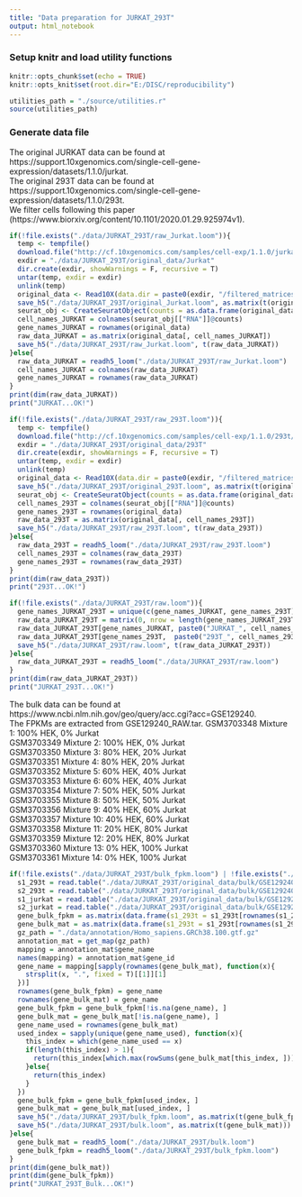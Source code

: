 ```yaml
---
title: "Data preparation for JURKAT_293T"
output: html_notebook
---
```

### Setup knitr and load utility functions
```r
knitr::opts_chunk$set(echo = TRUE)
knitr::opts_knit$set(root.dir="E:/DISC/reproducibility")
```
```r
utilities_path = "./source/utilities.r"
source(utilities_path)
```
### Generate data file
The original JURKAT data can be found at https://support.10xgenomics.com/single-cell-gene-expression/datasets/1.1.0/jurkat. </br>
The original 293T data can be found at https://support.10xgenomics.com/single-cell-gene-expression/datasets/1.1.0/293t. </br>
We filter cells following this paper (https://www.biorxiv.org/content/10.1101/2020.01.29.925974v1).
```r
if(!file.exists("./data/JURKAT_293T/raw_Jurkat.loom")){
  temp <- tempfile()
  download.file("http://cf.10xgenomics.com/samples/cell-exp/1.1.0/jurkat/jurkat_filtered_gene_bc_matrices.tar.gz", temp)
  exdir = "./data/JURKAT_293T/original_data/Jurkat"
  dir.create(exdir, showWarnings = F, recursive = T)
  untar(temp, exdir = exdir)
  unlink(temp)
  original_data <- Read10X(data.dir = paste0(exdir, "/filtered_matrices_mex/hg19/"))
  save_h5("./data/JURKAT_293T/original_Jurkat.loom", as.matrix(t(original_data)))
  seurat_obj <- CreateSeuratObject(counts = as.data.frame(original_data), min.features = 500)
  cell_names_JURKAT = colnames(seurat_obj[["RNA"]]@counts)
  gene_names_JURKAT = rownames(original_data)
  raw_data_JURKAT = as.matrix(original_data[, cell_names_JURKAT])
  save_h5("./data/JURKAT_293T/raw_Jurkat.loom", t(raw_data_JURKAT))
}else{
  raw_data_JURKAT = readh5_loom("./data/JURKAT_293T/raw_Jurkat.loom")
  cell_names_JURKAT = colnames(raw_data_JURKAT)
  gene_names_JURKAT = rownames(raw_data_JURKAT)
}
print(dim(raw_data_JURKAT))
print("JURKAT...OK!")
```
```r
if(!file.exists("./data/JURKAT_293T/raw_293T.loom")){
  temp <- tempfile()
  download.file("http://cf.10xgenomics.com/samples/cell-exp/1.1.0/293t/293t_filtered_gene_bc_matrices.tar.gz", temp)
  exdir = "./data/JURKAT_293T/original_data/293T"
  dir.create(exdir, showWarnings = F, recursive = T)
  untar(temp, exdir = exdir)
  unlink(temp)
  original_data <- Read10X(data.dir = paste0(exdir, "/filtered_matrices_mex/hg19/"))
  save_h5("./data/JURKAT_293T/original_293T.loom", as.matrix(t(original_data)))
  seurat_obj <- CreateSeuratObject(counts = as.data.frame(original_data), min.features = 500)
  cell_names_293T = colnames(seurat_obj[["RNA"]]@counts)
  gene_names_293T = rownames(original_data)
  raw_data_293T = as.matrix(original_data[, cell_names_293T])
  save_h5("./data/JURKAT_293T/raw_293T.loom", t(raw_data_293T))
}else{
  raw_data_293T = readh5_loom("./data/JURKAT_293T/raw_293T.loom")
  cell_names_293T = colnames(raw_data_293T)
  gene_names_293T = rownames(raw_data_293T)
}
print(dim(raw_data_293T))
print("293T...OK!")
```
```r
if(!file.exists("./data/JURKAT_293T/raw.loom")){
  gene_names_JURKAT_293T = unique(c(gene_names_JURKAT, gene_names_293T))
  raw_data_JURKAT_293T = matrix(0, nrow = length(gene_names_JURKAT_293T), ncol = ncol(raw_data_JURKAT) + ncol(raw_data_293T), dimnames = list(gene_names_JURKAT_293T, c(paste0("JURKAT_", cell_names_JURKAT), paste0("293T_", cell_names_293T))))
  raw_data_JURKAT_293T[gene_names_JURKAT, paste0("JURKAT_", cell_names_JURKAT)] = raw_data_JURKAT
  raw_data_JURKAT_293T[gene_names_293T,  paste0("293T_", cell_names_293T)] = raw_data_293T
  save_h5("./data/JURKAT_293T/raw.loom", t(raw_data_JURKAT_293T))
}else{
  raw_data_JURKAT_293T = readh5_loom("./data/JURKAT_293T/raw.loom")
}
print(dim(raw_data_JURKAT_293T))
print("JURKAT_293T...OK!")
```
The bulk data can be found at https://www.ncbi.nlm.nih.gov/geo/query/acc.cgi?acc=GSE129240. </br>
The FPKMs are extracted from GSE129240_RAW.tar.
GSM3703348	Mixture 1: 100% HEK, 0% Jurkat </br>
GSM3703349	Mixture 2: 100% HEK, 0% Jurkat </br>
GSM3703350	Mixture 3: 80% HEK, 20% Jurkat </br>
GSM3703351	Mixture 4: 80% HEK, 20% Jurkat </br>
GSM3703352	Mixture 5: 60% HEK, 40% Jurkat </br>
GSM3703353	Mixture 6: 60% HEK, 40% Jurkat </br>
GSM3703354	Mixture 7: 50% HEK, 50% Jurkat </br>
GSM3703355	Mixture 8: 50% HEK, 50% Jurkat </br>
GSM3703356	Mixture 9: 40% HEK, 60% Jurkat </br>
GSM3703357	Mixture 10: 40% HEK, 60% Jurkat </br>
GSM3703358	Mixture 11: 20% HEK, 80% Jurkat </br>
GSM3703359	Mixture 12: 20% HEK, 80% Jurkat </br>
GSM3703360	Mixture 13: 0% HEK, 100% Jurkat </br>
GSM3703361	Mixture 14: 0% HEK, 100% Jurkat 
```r
if(!file.exists("./data/JURKAT_293T/bulk_fpkm.loom") | !file.exists("./data/JURKAT_293T/bulk.loom")){
  s1_293t = read.table("./data/JURKAT_293T/original_data/bulk/GSE129240_RAW/GSM3703348_AS_2_ATAGCGTC.genes.results.txt.gz", header = T, row.names = 1, sep = "\t")[, c("FPKM", "expected_count")]
  s2_293t = read.table("./data/JURKAT_293T/original_data/bulk/GSE129240_RAW/GSM3703349_AS_2_CGTTACCA.genes.results.txt.gz", header = T, row.names = 1, sep = "\t")[, c("FPKM", "expected_count")]
  s1_jurkat = read.table("./data/JURKAT_293T/original_data/bulk/GSE129240_RAW/GSM3703360_AS_1_TTACGCAC.genes.results.txt.gz", header = T, row.names = 1, sep = "\t")[, c("FPKM", "expected_count")]
  s2_jurkat = read.table("./data/JURKAT_293T/original_data/bulk/GSE129240_RAW/GSM3703361_AS_1_ATTCTAGG.genes.results.txt.gz", header = T, row.names = 1, sep = "\t")[, c("FPKM", "expected_count")]
  gene_bulk_fpkm = as.matrix(data.frame(s1_293t = s1_293t[rownames(s1_293t), "FPKM"], s2_293t = s2_293t[rownames(s1_293t), "FPKM"], s1_jurkat = s1_jurkat[rownames(s1_293t), "FPKM"], s2_jurkat = s2_jurkat[rownames(s1_293t), "FPKM"], row.names = rownames(s1_293t)))
  gene_bulk_mat = as.matrix(data.frame(s1_293t = s1_293t[rownames(s1_293t), "expected_count"], s2_293t = s2_293t[rownames(s1_293t), "expected_count"], s1_jurkat = s1_jurkat[rownames(s1_293t), "expected_count"], s2_jurkat = s2_jurkat[rownames(s1_293t), "expected_count"], row.names = rownames(s1_293t)))
  gz_path = "./data/annotation/Homo_sapiens.GRCh38.100.gtf.gz"
  annotation_mat = get_map(gz_path)
  mapping = annotation_mat$gene_name
  names(mapping) = annotation_mat$gene_id
  gene_name = mapping[sapply(rownames(gene_bulk_mat), function(x){
    strsplit(x, ".", fixed = T)[[1]][1]
  })]
  rownames(gene_bulk_fpkm) = gene_name
  rownames(gene_bulk_mat) = gene_name
  gene_bulk_fpkm = gene_bulk_fpkm[!is.na(gene_name), ]
  gene_bulk_mat = gene_bulk_mat[!is.na(gene_name), ]
  gene_name_used = rownames(gene_bulk_mat)
  used_index = sapply(unique(gene_name_used), function(x){
    this_index = which(gene_name_used == x)
    if(length(this_index) > 1){
      return(this_index[which.max(rowSums(gene_bulk_mat[this_index, ]))])
    }else{
      return(this_index)
    }
  })
  gene_bulk_fpkm = gene_bulk_fpkm[used_index, ]
  gene_bulk_mat = gene_bulk_mat[used_index, ]
  save_h5("./data/JURKAT_293T/bulk_fpkm.loom", as.matrix(t(gene_bulk_fpkm)))
  save_h5("./data/JURKAT_293T/bulk.loom", as.matrix(t(gene_bulk_mat)))
}else{
  gene_bulk_mat = readh5_loom("./data/JURKAT_293T/bulk.loom")
  gene_bulk_fpkm = readh5_loom("./data/JURKAT_293T/bulk_fpkm.loom")
}
print(dim(gene_bulk_mat))
print(dim(gene_bulk_fpkm))
print("JURKAT_293T_Bulk...OK!")

```


